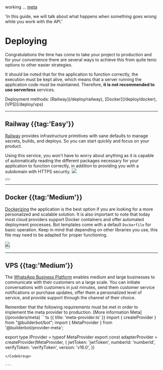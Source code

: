 working ... [meta](/deploy/meta)


  'In this guide, we will talk about what happens when something goes wrong while you work with the API.'

# Deploying

Congratulations the time has come to take your project to production and for your convenience there are several ways to achieve this from quite tenic options to other easier strategies.

It should be noted that for the application to function correctly, the execution must be kept alive, which means that a server running the application code must be maintained.
Therefore, __it is not recommended to use serverless__  services.

<Note>
Deployment methods: [Railway](/deploy/railway), [Docker](/deploy/docker), [VPS](/deploy/vps)
</Note>


----

## Railway {{tag:'Easy'}}

[Railway](https://railway.app?referralCode=jyd_0y) provides infrastructure primitives with sane defaults to manage secrets, builds, and deploys. So you can start quickly and focus on your product.

Using this service, you won't have to worry about anything as it is capable of automatically reading the different packages necessary for your application to function correctly, in addition to providing you with a subdomain with HTTPS security.
<Image label="Start a new project" src="https://i.imgur.com/Zbr5YDO.png" />

<div className="not-prose aling-block">
  <Button
    href="/deploy/railway"
    variant="text"
    arrow="right"
    children="More info about it"
  />
</div>

---


## Docker {{tag:'Medium'}}

[Dockerizing](https://docs.docker.com/engine/install/) the application is the best option if you are looking for a more personalized and scalable solution. It is also important to note that today most cloud providers support Docker containers and offer automated deployment processes.
Bot templates come with a default `Dockerfile` for basic operation. Keep in mind that depending on other libraries you use, this file may need to be adapted for proper functioning.

<Image label="List of bots" src="https://i.imgur.com/lNW9hH2.png" />

<div className="not-prose aling-block">
  <Button
    href="/deploy/docker"
    variant="text"
    arrow="right"
    children="More info about it"
  />
</div>


---

## VPS {{tag:'Medium'}}

The [WhatsApp Business Platform](https://business.whatsapp.com/products/business-platform) enables medium and large businesses to communicate with their customers on a large scale. You can initiate conversations with customers in just minutes, send them customer service notifications or purchase updates, offer them a personalized level of service, and provide support through the channel of their choice.

<Warning>
Remember that the following requirements must be met in order to implement the meta provider to production. [More information Meta](/providers/meta)
</Warning>

<CodeGroup>
```ts {{ title: 'meta-provider.ts' }}
import { createProvider } from "@builderbot/bot";
import { MetaProvider } from '@builderbot/provider-meta';

export type IProvider = typeof MetaProvider
export const adapterProvider = createProvider(MetaProvider, {
    jwtToken: 'jwtToken',
    numberId: 'numberId',
    verifyToken: 'verifyToken',
    version: 'v16.0',
})
```
</CodeGroup>

---
